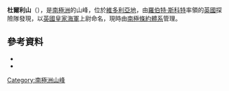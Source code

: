 {{Coord|77|23|S|162|55|E|source:GNIS|display=title}}

'''杜爾利山'''（{{lang-en|Mount Doorly}}），是[[南極洲|南極洲]]的山峰，位於[[維多利亞地|維多利亞地]]，由[[羅伯特·斯科特|羅伯特·斯科特]]率領的[[英國|英國]]探險隊發現，以[[英國皇家海軍|英國皇家海軍]]上尉命名，現時由[[南極條約體系|南極條約體系]]管理。

==參考資料==
*{{cite gnis | type = antarid | id = 3984| name = Doorly, Mount| accessdate = 2012-01-26}}
*{{usgs-gazetteer|id=3984|name=Doorly, Mount}}

{{DEFAULTSORT:Mount Doorly}}
[[Category:南極洲山峰|Category:南極洲山峰]]


{{McMurdoDryValleys-geo-stub}}